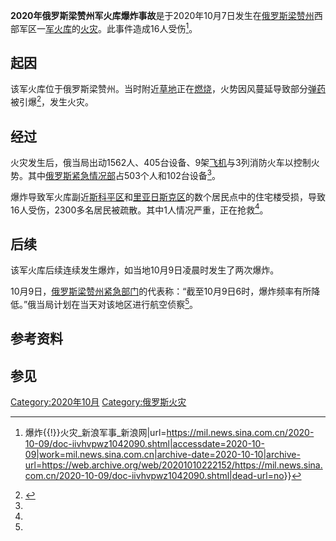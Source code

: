 {{Infobox civil conflict|title=2020年俄罗斯梁赞州军火库爆炸事故|date={{start date|2020|10|7}}|place=俄罗斯梁赞州|injuries=16}}
'''2020年俄罗斯梁赞州军火库爆炸事故'''是于2020年10月7日发生在[[俄罗斯|俄罗斯]][[梁赞州|梁赞州]]西部军区一[[军火库|军火库]]的[[火灾|火灾]]。此事件造成16人受伤<ref name=":0">{{Cite web|title=俄军火库火灾区域爆炸频率降低 一女性伤者情况严重{{!}}爆炸{{!}}火灾_新浪军事_新浪网|url=https://mil.news.sina.com.cn/2020-10-09/doc-iivhvpwz1042090.shtml|accessdate=2020-10-09|work=mil.news.sina.com.cn|archive-date=2020-10-10|archive-url=https://web.archive.org/web/20201010222152/https://mil.news.sina.com.cn/2020-10-09/doc-iivhvpwz1042090.shtml|dead-url=no}}</ref>。

== 起因 ==
该军火库位于俄罗斯梁赞州。当时附近[[草|草地]]正在[[燃烧|燃烧]]，火势因风蔓延导致部分[[弹药|弹药]]被引爆<ref>{{Cite web|title=俄罗斯梁赞州军火库发生爆炸 周边10余个村镇军民被撤离_中华网|url=https://3g.china.com/act/news/10000169/20201007/38822605.html|accessdate=2020-10-09|work=3g.china.com|archive-date=2021-01-22|archive-url=https://web.archive.org/web/20210122120720/https://3g.china.com/act/news/10000169/20201007/38822605.html|dead-url=no}}</ref>，发生火灾。

== 经过 ==
火灾发生后，俄当局出动1562人、405台设备、9架[[飞机|飞机]]与3列消防火车以控制火势。其中[[俄罗斯紧急情况部|俄罗斯紧急情况部]]占503个人和102台设备<ref name=":0" />。

爆炸导致军火库副近[[俄罗斯梁赞州斯科平区|斯科平区]]和[[俄罗斯梁赞州里亚日斯克区|里亚日斯克区]]的数个居民点中的住宅楼受损，导致16人受伤，2300多名居民被疏散。其中1人情况严重，正在抢救<ref name=":0" />。

== 后续 ==
该军火库后续连续发生爆炸，如当地10月9日凌晨时发生了两次爆炸。

10月9日，[[俄罗斯梁赞州紧急部门|俄罗斯梁赞州紧急部门]]的代表称：“截至10月9日6时，爆炸频率有所降低。”俄当局计划在当天对该地区进行航空侦察<ref name=":0" />。

== 参考资料 ==
{{reflist|2}}

== 参见 ==
{{Wikinewscat}}

[[Category:2020年10月|Category:2020年10月]]
[[Category:俄罗斯火灾|Category:俄罗斯火灾]]